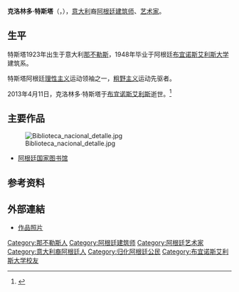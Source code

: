 {{Infobox architect
|name                 = 克洛林多·特斯塔
|image                =
|nationality          = {{ARG}} 
|birth_name           = 克洛林多·曼努埃尔·何塞·特斯塔<br>Clorindo Manuel José Testa
|birth_date           = {{Birth date|1923|12|10}}
|birth_place          = [[意大利|意大利]][[那不勒斯|那不勒斯]]
|death_date           = {{death date and age|2013|04|11|1923|12|10}}
|death_place          = [[阿根廷|阿根廷]][[布宜诺斯艾利斯|布宜诺斯艾利斯]]
|profession           = 建筑师
|alma_mater           = [[布宜诺斯艾利斯大学|布宜诺斯艾利斯大学]]
|practice             =
| party                     = 
|significant_buildings= [[阿根廷国家图书馆|阿根廷国家图书馆]]
|significant_projects =
|awards               =
}}

'''克洛林多·特斯塔'''（{{lang-es|'''Clorindo Testa'''}}，{{bd|1923年|12月10日|2013年|4月11日|catIdx=Testa特斯塔}}），[[意大利|意大利]]裔[[阿根廷|阿根廷]][[建筑师|建筑师]]、[[艺术家|艺术家]]。

== 生平 ==
特斯塔1923年出生于意大利[[那不勒斯|那不勒斯]]，1948年毕业于阿根廷[[布宜诺斯艾利斯大学|布宜诺斯艾利斯大学]]建筑系。

特斯塔阿根廷[[理性主义|理性主义]]运动领袖之一，[[粗野主义|粗野主义]]运动先驱者。

2013年4月11日，克洛林多·特斯塔于[[布宜诺斯艾利斯|布宜诺斯艾利斯]]逝世。<ref>{{cite news |author= |url=http://www.buenosairesherald.com/article/128454/arquitect-clorindo-testa-dies |title=Arquitect Clorindo Testa dies |work=buenosairesherald.com |date=2013-04-11 |accessdate=2013-04-23 |archive-date=2019-04-01 |archive-url=https://web.archive.org/web/20190401105229/http://www.buenosairesherald.com/article/128454/arquitect-clorindo-testa-dies |dead-url=no }}</ref>

== 主要作品 ==
[[Image:Biblioteca_nacional_detalle.jpg|right]]
*[[阿根廷国家图书馆|阿根廷国家图书馆]]

== 参考资料 ==
{{reflist}}

== 外部連結 ==
{{commons category|Clorindo Testa}}
* [https://web.archive.org/web/20110807071414/http://picasaweb.google.com/clorindotesta 作品照片]

{{Authority control}}
{{DEFAULTSORT:Testa特斯塔}}
[[Category:那不勒斯人|Category:那不勒斯人]]
[[Category:阿根廷建筑师|Category:阿根廷建筑师]]
[[Category:阿根廷艺术家|Category:阿根廷艺术家]]
[[Category:意大利裔阿根廷人|Category:意大利裔阿根廷人]]
[[Category:归化阿根廷公民|Category:归化阿根廷公民]]
[[Category:布宜诺斯艾利斯大学校友|Category:布宜诺斯艾利斯大学校友]]